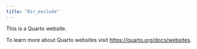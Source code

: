 ```yaml
---
title: "Dir_exclude"
---
```


This is a Quarto website.

To learn more about Quarto websites visit <https://quarto.org/docs/websites>.

